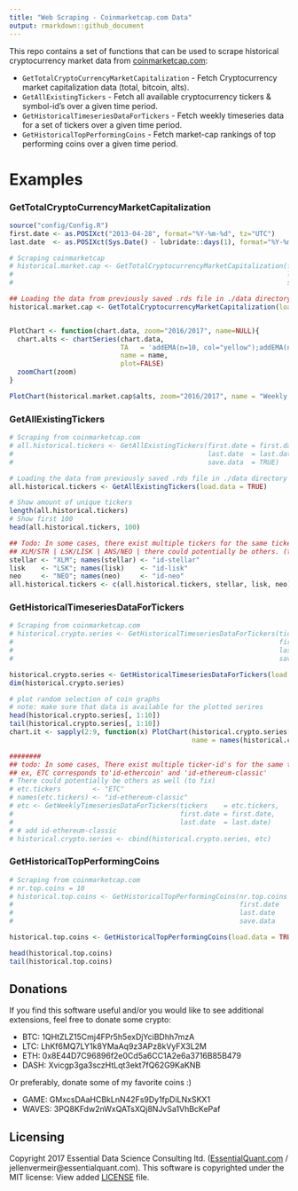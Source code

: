 ```yaml
---
title: "Web Scraping - Coinmarketcap.com Data"
output: rmarkdown::github_document
---
```


This repo contains a set of functions that can be used to scrape historical cryptocurrency market data from [coinmarketcap.com](https://coinmarketcap.com "coinmarketcap"):

- ```GetTotalCryptoCurrencyMarketCapitalization``` - Fetch Cryptocurrency market capitalization data (total, bitcoin, alts).
- ```GetAllExistingTickers``` - Fetch all available cryptocurrency tickers & symbol-id's over a given time period.
- ```GetHistoricalTimeseriesDataForTickers``` - Fetch weekly timeseries data for a set of tickers over a given time period.
- ```GetHistoricalTopPerformingCoins``` - Fetch market-cap rankings of top performing coins over a given time period.

# Examples

### GetTotalCryptoCurrencyMarketCapitalization

```r
source("config/Config.R")
first.date <- as.POSIXct("2013-04-28", format="%Y-%m-%d", tz="UTC")
last.date  <- as.POSIXct(Sys.Date() - lubridate::days(1), format="%Y-%m-%d", tz="UTC")

# Scraping coinmarketcap
# historical.market.cap <- GetTotalCryptocurrencyMarketCapitalization(first.date = first.date,
#                                                                     last.date  = last.date,
#                                                                     save.data  = TRUE)

## Loading the data from previously saved .rds file in ./data directory
historical.market.cap <- GetTotalCryptocurrencyMarketCapitalization(load.data = TRUE)


PlotChart <- function(chart.data, zoom="2016/2017", name=NULL){
  chart.alts <- chartSeries(chart.data, 
                            TA   = 'addEMA(n=10, col="yellow");addEMA(n=30, col="red");addMACD()', 
                            name = name, 
                            plot=FALSE)
  zoomChart(zoom)
}

PlotChart(historical.market.cap$alts, zoom="2016/2017", name = "Weekly Altcoin Market Cap")
```

### GetAllExistingTickers

```r
# Scraping from coinmarketcap.com
# all.historical.tickers <- GetAllExistingTickers(first.date = first.date,
#                                                 last.date  = last.date,
#                                                 save.data  = TRUE)

# Loading the data from previously saved .rds file in ./data directory
all.historical.tickers <- GetAllExistingTickers(load.data = TRUE)

# Show amount of unique tickers
length(all.historical.tickers)
# Show first 100
head(all.historical.tickers, 100)

## Todo: In some cases, there exist multiple tickers for the same ticker-id.
## XLM/STR | LSK/LISK | ANS/NEO | there could potentially be others. (to fix..)
stellar <- "XLM"; names(stellar) <- "id-stellar"
lisk    <- "LSK"; names(lisk)    <- "id-lisk"
neo     <- "NEO"; names(neo)     <- "id-neo"
all.historical.tickers <- c(all.historical.tickers, stellar, lisk, neo)
```

### GetHistoricalTimeseriesDataForTickers

```r
# Scraping from coinmarketcap.com
# historical.crypto.series <- GetHistoricalTimeseriesDataForTickers(tickers    = all.historical.tickers,
#                                                                   first.date = first.date,
#                                                                   last.date  = last.date,
#                                                                   save.data  = TRUE)

historical.crypto.series <- GetHistoricalTimeseriesDataForTickers(load.data = TRUE)
dim(historical.crypto.series)

# plot random selection of coin graphs
# note: make sure that data is available for the plotted serires
head(historical.crypto.series[, 1:10])
tail(historical.crypto.series[, 1:10])
chart.it <- sapply(2:9, function(x) PlotChart(historical.crypto.series[,x],
                                              name = names(historical.crypto.series[,x])))

########
## todo: In some cases, There exist multiple ticker-id's for the same ticker symbol
## ex, ETC corresponds to'id-ethercoin' and 'id-ethereum-classic'
# There could potentially be others as well (to fix)
# etc.tickers        <- "ETC"
# names(etc.tickers) <- "id-ethereum-classic"
# etc <- GetWeeklyTimeseriesDataForTickers(tickers    = etc.tickers,
#                                          first.date = first.date,
#                                          last.date  = last.date)
# # add id-ethereum-classic
# historical.crypto.series <- cbind(historical.crypto.series, etc)
```

### GetHistoricalTopPerformingCoins

```r
# Scraping from coinmarketcap.com
# nr.top.coins = 10
# historical.top.coins <- GetHistoricalTopPerformingCoins(nr.top.coins = 10,
#                                                         first.date   = first.date,
#                                                         last.date    = last.date,
#                                                         save.data    = TRUE)

historical.top.coins <- GetHistoricalTopPerformingCoins(load.data = TRUE)

head(historical.top.coins)
tail(historical.top.coins)
```

## Donations

If you find this software useful and/or you would like to see additional extensions, feel free to donate some crypto:

 - BTC: 1QHtZLZ15Cmj4FPr5h5exDjYciBDhh7mzA
 - LTC: LhKf6MQ7LY1k8YMaAq9z3APz8kVyFX3L2M
 - ETH: 0x8E44D7C96896f2e0Cd5a6CC1A2e6a3716B85B479
 - DASH: Xvicgp3ga3sczHtLqt3ekt7fQ62G9KaKNB

Or preferably, donate some of my favorite coins :)

 - GAME: GMxcsDAaHCBkLnN42Fs9Dy1fpDiLNxSKX1
 - WAVES: 3PQ8KFdw2nWxQATsXQj8NJvSa1VhBcKePaf
 
## Licensing

Copyright 2017 Essential Data Science Consulting ltd. ([EssentialQuant.com](http://essentialquant.com "EssentialQuant") / jellenvermeir@essentialquant.com).
This software is copyrighted under the MIT license: View added [LICENSE](./LICENSE) file.
